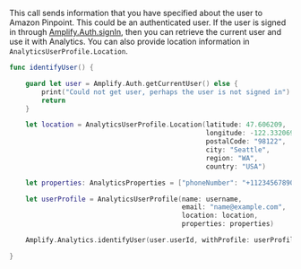 This call sends information that you have specified about the user to Amazon Pinpoint. This could be an authenticated user. If the user is signed in through [Amplify.Auth.signIn](/[platform]/prev/build-a-backend/auth/enable-sign-up/), then you can retrieve the current user and use it with Analytics. You can also provide location information in `AnalyticsUserProfile.Location`.

```swift
func identifyUser() {

    guard let user = Amplify.Auth.getCurrentUser() else {
        print("Could not get user, perhaps the user is not signed in")
        return
    }

    let location = AnalyticsUserProfile.Location(latitude: 47.606209,
                                                 longitude: -122.332069,
                                                 postalCode: "98122",
                                                 city: "Seattle",
                                                 region: "WA",
                                                 country: "USA")

    let properties: AnalyticsProperties = ["phoneNumber": "+11234567890", "age": 25]

    let userProfile = AnalyticsUserProfile(name: username,
                                           email: "name@example.com",
                                           location: location,
                                           properties: properties)

    Amplify.Analytics.identifyUser(user.userId, withProfile: userProfile)

}
```
